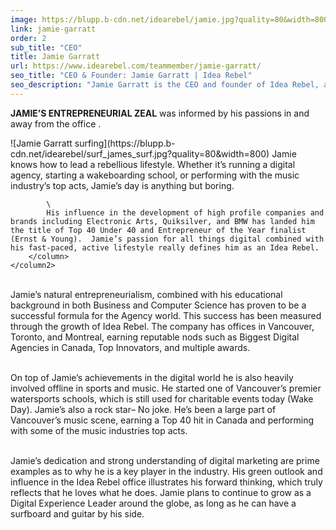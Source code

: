 ```yaml
---
image: https://blupp.b-cdn.net/idearebel/jamie.jpg?quality=80&width=800
link: jamie-garratt
order: 2
sub_title: "CEO"
title: Jamie Garratt
url: https://www.idearebel.com/teammember/jamie-garratt/
seo_title: "CEO & Founder: Jamie Garratt | Idea Rebel"
seo_description: "Jamie Garratt is the CEO and founder of Idea Rebel, a full-service Digital Agency in Vancouver, Toronto & Los Angeles specializing in digital experiences"
---
```



**JAMIE’S ENTREPRENEURIAL ZEAL** was informed by his passions in and away from the office .

<section>
    <column2>
        <column>
            ![Jamie Garratt surfing](https://blupp.b-cdn.net/idearebel/surf_james_surf.jpg?quality=80&width=800)
        </column>
        <column>
            Jamie knows how to lead a rebellious lifestyle.  Whether it’s running a digital agency, starting a wakeboarding school, or performing with the music industry’s top acts, Jamie’s day is anything but boring.

            \
            His influence in the development of high profile companies and brands including Electronic Arts, Quiksilver, and BMW has landed him the title of Top 40 Under 40 and Entrepreneur of the Year finalist (Ernst & Young).  Jamie’s passion for all things digital combined with his fast-paced, active lifestyle really defines him as an Idea Rebel.
        </column>
    </column2>
</section>

\
Jamie’s natural entrepreneurialism, combined with his educational background in both Business and Computer Science has proven to be a successful formula for the Agency world. This success has been measured through the growth of Idea Rebel. The company has offices in Vancouver, Toronto, and Montreal, earning reputable nods such as Biggest Digital Agencies in Canada, Top Innovators, and multiple awards.

\
On top of Jamie’s achievements in the digital world he is also heavily involved offline in sports and music.  He started one of Vancouver’s premier watersports schools, which is still used for charitable events today (Wake Day).  Jamie’s also a rock star– No joke. He’s been a large part of Vancouver’s music scene, earning a Top 40 hit in Canada and performing with some of the music industries top acts.

\
Jamie’s dedication and strong understanding of digital marketing are prime examples as to why he is a key player in the industry.  His green outlook and influence in the Idea Rebel office illustrates his forward thinking, which truly reflects that he loves what he does.  Jamie plans to continue to grow as a Digital Experience Leader around the globe, as long as he can have a surfboard and guitar by his side.
